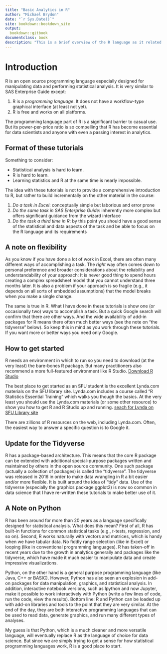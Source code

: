 --- 
title: "Basic Analytics in R"
author: "Michael Brydon"
date: "`r Sys.Date()`"
site: bookdown::bookdown_site
output:
  bookdown::gitbook
documentclass: book
description: "This is a brief overview of the R language as it related to my Business Analytics courses at SFU.  It is meant to be a complement to doing tasks with other tools, such as Excel and SAS Enterprise Guide"
---

# Introduction {#intro}

R is an open source programming language especially designed for manipulating data and performing statistical analysis.  It is very similar to SAS Enterprise Guide except:

1.  R is a _programming language_.  It does not have a workflow-type graphical interface (at least not yet).
2.  R is free and works on all platforms.

The programming language part of R is a significant barrier to casual use.  But its power-per-price ratio is so compelling that R has become essential for data scientists and anyone with even a passing interest in analytics.

## Format of these tutorials

Something to consider:

* Statistical analysis is hard to learn.
* R is hard to learn.
* Learning statistics and R at the same time is nearly impossible.

The idea with these tutorials is not to provide a comprehensive introduction to R, but rather to build incrementally on the other material in the course:

1. *Do a task in Excel*: conceptually simple but laborious and error prone
2. *Do the same task in SAS Enterprise Guide*: inherently more complex but offers significant guidance from the wizard interface
3. *Do the task a third time in R*: by this point you should have a good sense of the statistical and data aspects of the task and be able to focus on the R language and its requirements

## A note on flexibility

As you know if you have done a lot of work in Excel, there are often many different ways of accomplishing a task. The _right_ way often comes down to personal preference and broader considerations about the reliability and understandability of your approach: It is never good thing to spend hours creating a complex spreadsheet model that you cannot understand three months later.  It is also a problem if your approach is so fragile (e.g., it depends on all sorts of embedded assumptions) that the model breaks when you make a single change.

The same is true in R. What I have done in these tutorials is show one (or occasionally two) ways to accomplish a task.  But a quick Google search will confirm that there are other ways. And the wide availability of add-in packages for R means there often much better ways (see the note on "the tidyverse" below).  So keep this in mind as you work through these tutorials.  If you want more or better ways you need only Google.

## How to get started

R needs an environment in which to run so you need to download (at the very least) the bare-bones R package.  But many practitioners also recommend a more full-featured environment like R Studio.
[Download R Studio](https://www.rstudio.com/)

The best place to get started as an SFU student is the excellent Lynda.com materials on the SFU library site. Lynda.com includes a course called "R Statistics Essential Training" which walks you though the basics.  At the very least you should use the Lynda.com materials (or some other resource) to show you how to get R and R Studio up and running.
[seach for Lynda on SFU Library site](http://lib.sfu.ca)

There are zillions of R resources on the web, including Lynda.com. Often, the easiest way to answer a specific question is to Google it.

## Update for the Tidyverse

R has a package-based architecture.  This means that the core R package can be extended with additional special-purpose packages written and maintained by others in the open source community.  One such package (actually a collection of packages) is called the "tidyverse".  The tidyverse was released in 2016 in order to make data wrangling in R a bit easier and/or more flexible. It is built around the idea of "tidy" data. Use of the tidyverse (especially the graphics package ggplot2) is now so common in data science that I have re-written these tutorials to make better use of it.

## A Note on Python

R has been around for more than 20 years as a language specifically designed for statistical analysis. What does this mean?  First of all, R has built-in functions for common statistical tasks (e.g., *t*-tests, regression, and so on).  Second, R works naturally with vectors and matrices, which is handy when we have tabular data.  No fiddly range selection (like in Excel) or looping (like in conventional programming languages).  R has taken-off in recent years due to the growth in analytics generally and packages like the tidyverse, which have made it much easier to manipulate data and create impressive visualizations.

Python, on the other hand is a general purpose programming language (like Java, C++ or BASIC).  However, Python has also seen an explosion in add-on packages for data manipulation, graphics, and statistical analysis. In addition, interactive notebook versions, such as Ipython and now Jupyter, make it possible to work interactively with Python (write a few lines of code, run the code, view the results).  Bottom line: R and Python can be loaded up with add-on libraries and tools to the point that they are very similar.  At the end of the day, they are both interactive programming languages that can be used to read data, generate graphics, and run many different types of analyses.

My guess is that Python, which is a much cleaner and more versatile language, will eventually replace R as the language of choice for data science.  But since we are simply trying to get a sense for how statistical programming languages work, R is a good place to start.